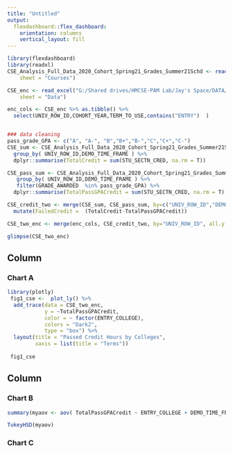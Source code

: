 ---
title: "Untitled"
output: 
  flexdashboard::flex_dashboard:
    orientation: columns
    vertical_layout: fill
---

```{r setup, include=FALSE}
library(flexdashboard)
library(readxl)
CSE_Analysis_Full_Data_2020_Cohort_Spring21_Grades_Summer21Schd <- read_excel("G:/Shared drives/HMCSE-PAM Lab/Jay's Space/DATA/CSE Analysis Full Data 2020 Cohort Spring21 Grades_Summer21Schd.xlsx", 
    sheet = "Courses")

CSE_enc <- read_excel("G:/Shared drives/HMCSE-PAM Lab/Jay's Space/DATA/CSE Analysis Full Data 2020 Cohort Spring21 Grades_Summer21Schd.xlsx", 
    sheet = "Data")

enc_cols <- CSE_enc %>% as.tibble() %>% 
  select(UNIV_ROW_ID,COHORT_YEAR,TERM_TO_USE,contains("ENTRY")  )



```


```{r}
### data cleaning
pass_grade_GPA <- c("A", "A-", "B","B+","B-","C","C+","C-")
CSE_sum <- CSE_Analysis_Full_Data_2020_Cohort_Spring21_Grades_Summer21Schd %>% as.tibble() %>% 
  group_by( UNIV_ROW_ID,DEMO_TIME_FRAME ) %>% 
  dplyr::summarise(TotalCredit = sum(STU_SECTN_CRED, na.rm = T))

CSE_pass_sum <- CSE_Analysis_Full_Data_2020_Cohort_Spring21_Grades_Summer21Schd %>% as.tibble() %>% 
   group_by( UNIV_ROW_ID,DEMO_TIME_FRAME ) %>% 
   filter(GRADE_AWARDED  %in% pass_grade_GPA) %>% 
  dplyr::summarise(TotalPassGPACredit = sum(STU_SECTN_CRED, na.rm = T))

CSE_credit_two <- merge(CSE_sum, CSE_pass_sum, by=c("UNIV_ROW_ID","DEMO_TIME_FRAME"), all.x = T) %>% 
  mutate(FailedCredit =  (TotalCredit-TotalPassGPACredit))

CSE_two_enc <- merge(enc_cols, CSE_credit_two, by="UNIV_ROW_ID", all.y = T) %>% na.omit() %>% filter(DEMO_TIME_FRAME <=202101, DEMO_TIME_FRAME>202005) %>%  mutate(DEMO_TIME_FRAME= as.factor(DEMO_TIME_FRAME))

glimpse(CSE_two_enc)
```










Column {data-width=650}
-----------------------------------------------------------------------

### Chart A

```{r}

library(plotly)
 fig1_cse <-  plot_ly() %>% 
  add_trace(data = CSE_two_enc,
            y = ~TotalPassGPACredit,
            color = ~ factor(ENTRY_COLLEGE),
            colors = "Dark2",
            type = "box") %>% 
  layout(title = "Passed Credit Hours by Colleges",
         xaxis = list(title = "Terms"))
 
 fig1_cse
```

Column {data-width=350}
-----------------------------------------------------------------------

### Chart B

```{r}

summary(myaov <- aov( TotalPassGPACredit ~ ENTRY_COLLEGE + DEMO_TIME_FRAME,  CSE_two_enc))

TukeyHSD(myaov)

```

### Chart C

```{r}

```

